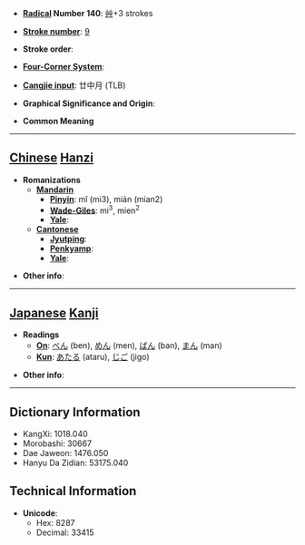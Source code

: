* '''[[Wiktionary:Chinese radical index| Radical]] Number 140''': [[Wiktionary:Chinese radical index 艸|艸]]+3 strokes

* '''[[Wiktionary:Chinese total strokes index|Stroke number]]''': [[Wiktionary:Chinese total strokes index 9|9]]

* '''Stroke order''': 

* '''[[Wiktionary:Chinese four corner index|Four-Corner System]]''': 

* '''[[Wiktionary:Chinese Cangjie index|Cangjie input]]''': 廿中月 (TLB)

* '''Graphical Significance and Origin''': 

* '''Common Meaning'''

----

== [[Chinese]] [[Hanzi]] ==

* '''Romanizations'''
** '''[[Mandarin]]'''
*** '''[[Pinyin]]''': mǐ (mi3), mián (mian2)
*** '''[[Wade-Giles]]''': mi<sup>3</sup>, mien<sup>2</sup>
*** '''[[Yale]]''': 
** '''[[Cantonese]]'''
*** '''[[Jyutping]]''':
*** '''[[Penkyamp]]''': 
*** '''[[Yale]]''': 

* '''Other info''': 

----

== [[Japanese]] [[Kanji]] ==

* '''Readings'''
** '''[[On]]''': [[べん]] (ben), [[めん]] (men), [[ばん]] (ban), [[まん]] (man)
** '''[[Kun]]''': [[あたる]] (ataru), [[じご]] (jigo)

* '''Other info''':  

----

== Dictionary Information ==

* KangXi: 1018.040
* Morobashi: 30667
* Dae Jaweon: 1476.050
* Hanyu Da Zidian: 53175.040

== Technical Information ==

* '''Unicode''':
** Hex: 8287
** Decimal: 33415